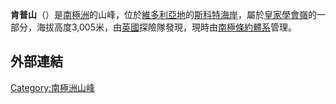 {{coord|78|19|S|162|43|E|source:GNIS|display=title}}

'''肯普山'''（{{lang-en|Mount Kempe}}）是[[南極洲|南極洲]]的山峰，位於[[維多利亞地|維多利亞地]]的[[斯科特海岸|斯科特海岸]]，屬於[[皇家學會嶺|皇家學會嶺]]的一部分，海拔高度3,005米，由[[英國|英國]]探險隊發現，現時由[[南極條約體系|南極條約體系]]管理。

==外部連結==
{{cite gnis | type = antarid | id = 7845| name = Mount Kempe | accessdate = 2013-04-23}}

{{DEFAULTSORT:Mount Kempe}}
[[Category:南極洲山峰|Category:南極洲山峰]]


{{ScottCoast-geo-stub}}